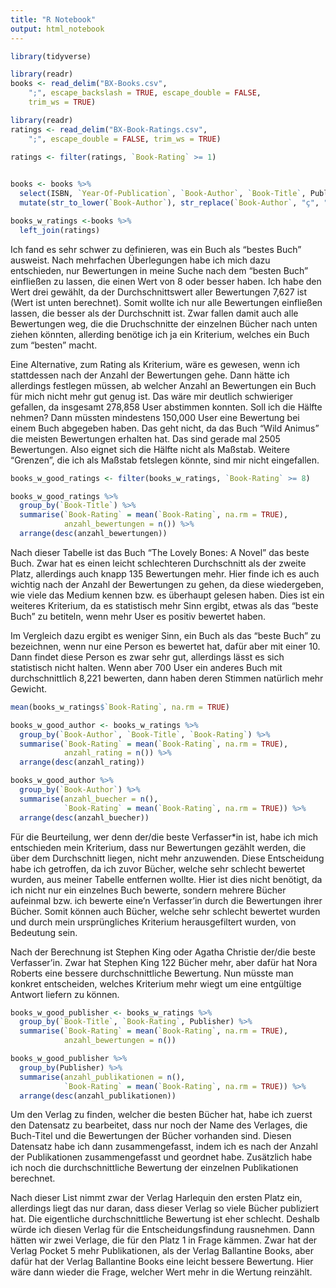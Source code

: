 ```yaml
---
title: "R Notebook"
output: html_notebook
---
```


```r
library(tidyverse)
```

```r
library(readr)
books <- read_delim("BX-Books.csv", 
    ";", escape_backslash = TRUE, escape_double = FALSE, 
    trim_ws = TRUE)

```

```r
library(readr)
ratings <- read_delim("BX-Book-Ratings.csv", 
    ";", escape_double = FALSE, trim_ws = TRUE)
```
```r
ratings <- filter(ratings, `Book-Rating` >= 1)
  
```

```r
books <- books %>%
  select(ISBN, `Year-Of-Publication`, `Book-Author`, `Book-Title`, Publisher) %>%
  mutate(str_to_lower(`Book-Author`), str_replace(`Book-Author`, "ç", "c")) 
```


```r
books_w_ratings <-books %>%
  left_join(ratings)
```
Ich fand es sehr schwer zu definieren, was ein Buch als "bestes Buch" ausweist. Nach mehrfachen Überlegungen habe ich mich dazu entschieden, nur Bewertungen in meine Suche nach dem "besten Buch" einfließen zu lassen, die einen Wert von 8 oder besser haben. Ich habe den Wert drei gewählt, da der Durchschnittswert aller Bewertungen 7,627 ist (Wert ist unten berechnet). Somit wollte ich nur alle Bewertungen einfließen lassen, die besser als der Durchschnitt ist. Zwar fallen damit auch alle Bewertungen weg, die die Druchschnitte der einzelnen Bücher nach unten ziehen könnten, allerding benötige ich ja ein Kriterium, welches ein Buch zum "besten" macht. 

Eine Alternative, zum Rating als Kriterium, wäre es gewesen, wenn ich stattdessen nach der Anzahl der Bewertungen gehe. Dann hätte ich allerdings festlegen müssen, ab welcher Anzahl an Bewertungen ein Buch für mich nicht mehr gut genug ist. Das wäre mir deutlich schwieriger gefallen, da insgesamt 278,858 User abstimmen konnten. Soll ich die Hälfte nehmen? Dann müssten mindestens 150,000 User eine Bewertung bei einem Buch abgegeben haben. Das geht nicht, da das Buch "Wild Animus" die meisten Bewertungen erhalten hat. Das sind gerade mal 2505 Bewertungen. Also eignet sich die Hälfte nicht als Maßstab. Weitere "Grenzen", die ich als Maßstab fetslegen könnte, sind mir nicht eingefallen.
```r
books_w_good_ratings <- filter(books_w_ratings, `Book-Rating` >= 8) 
```
 
```r
books_w_good_ratings %>%
  group_by(`Book-Title`) %>%
  summarise(`Book-Rating` = mean(`Book-Rating`, na.rm = TRUE),
            anzahl_bewertungen = n()) %>%
  arrange(desc(anzahl_bewertungen))
```
Nach dieser Tabelle ist das Buch "The Lovely Bones: A Novel" das beste Buch. Zwar hat es einen leicht schlechteren Durchschnitt als der zweite Platz, allerdings auch knapp 135 Bewertungen mehr. Hier finde ich es auch wichtig nach der Anzahl der Bewertungen zu gehen, da diese wiedergeben, wie viele das Medium kennen bzw. es überhaupt gelesen haben. Dies ist ein weiteres Kriterium, da es statistisch mehr Sinn ergibt, etwas als das "beste Buch" zu betiteln, wenn mehr User es positiv bewertet haben. 

Im Vergleich dazu ergibt es weniger Sinn, ein Buch als das "beste Buch" zu bezeichnen, wenn nur eine Person es bewertet hat, dafür aber mit einer 10. Dann findet diese Person es zwar sehr gut, allerdings lässt es sich statistisch nicht halten. Wenn aber 700 User ein anderes Buch mit durchschnittlich 8,221 bewerten, dann haben deren Stimmen natürlich mehr Gewicht.   

```r
mean(books_w_ratings$`Book-Rating`, na.rm = TRUE)
```


```r
books_w_good_author <- books_w_ratings %>%
  group_by(`Book-Author`, `Book-Title`, `Book-Rating`) %>%
  summarise(`Book-Rating` = mean(`Book-Rating`, na.rm = TRUE),
            anzahl_rating = n()) %>%
  arrange(desc(anzahl_rating))
```
```r
books_w_good_author %>%
  group_by(`Book-Author`) %>%
  summarise(anzahl_buecher = n(),
            `Book-Rating` = mean(`Book-Rating`, na.rm = TRUE)) %>%
  arrange(desc(anzahl_buecher))
```
Für die Beurteilung, wer denn der/die beste Verfasser*in ist, habe ich mich entschieden mein Kriterium, dass nur Bewertungen gezählt werden, die über dem Durchschnitt liegen, nicht mehr anzuwenden. Diese Entscheidung habe ich getroffen, da ich zuvor Bücher, welche sehr schlecht bewertet wurden, aus meiner Tabelle entfernen wollte. Hier ist dies nicht benötigt, da ich nicht nur ein einzelnes Buch bewerte, sondern mehrere Bücher aufeinmal bzw. ich bewerte eine'n Verfasser'in durch die Bewertungen ihrer Bücher. Somit können auch Bücher, welche sehr schlecht bewertet wurden und durch mein ursprüngliches Kriterium herausgefiltert wurden, von Bedeutung sein. 

Nach der Berechnung ist Stephen King oder Agatha Christie der/die beste Verfasser'in. Zwar hat Stephen King 122 Bücher mehr, aber dafür hat Nora Roberts eine bessere durchschnittliche Bewertung. Nun müsste man konkret entscheiden, welches Kriterium mehr wiegt um eine entgültige Antwort liefern zu können.

```r
books_w_good_publisher <- books_w_ratings %>%
  group_by(`Book-Title`, `Book-Rating`, Publisher) %>%
  summarise(`Book-Rating` = mean(`Book-Rating`, na.rm = TRUE),
            anzahl_bewertungen = n()) 
```
```r
books_w_good_publisher %>%
  group_by(Publisher) %>%
  summarise(anzahl_publikationen = n(),
            `Book-Rating` = mean(`Book-Rating`, na.rm = TRUE)) %>%
  arrange(desc(anzahl_publikationen))
```
Um den Verlag zu finden, welcher die besten Bücher hat, habe ich zuerst den Datensatz zu bearbeitet, dass nur noch der Name des Verlages, die Buch-Titel und die Bewertungen der Bücher vorhanden sind. Diesen Datensatz habe ich dann zusammengefasst, indem  ich es nach der Anzahl der Publikationen zusammengefasst und geordnet habe. Zusätzlich habe ich noch die durchschnittliche Bewertung der einzelnen Publikationen berechnet.

Nach dieser List nimmt zwar der Verlag Harlequin den ersten Platz ein, allerdings liegt das nur daran, dass dieser Verlag so viele Bücher publiziert hat. Die eigentliche durchschnittliche Bewertung ist eher schlecht. Deshalb würde ich diesen Verlag für die Entscheidungsfindung rausnehmen. Dann hätten wir zwei Verlage, die für den Platz 1 in Frage kämmen. Zwar hat der Verlag Pocket 5 mehr Publikationen, als der Verlag Ballantine Books, aber dafür hat der Verlag Ballantine Books eine leicht bessere Bewertung. Hier wäre dann wieder die Frage, welcher Wert mehr in die Wertung reinzählt. 